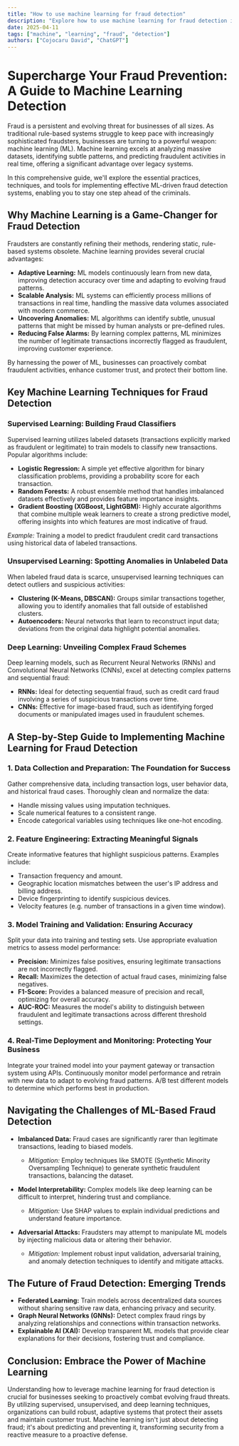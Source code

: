 ```yaml
---
title: "How to use machine learning for fraud detection"
description: "Explore how to use machine learning for fraud detection in this detailed guide, offering insights, strategies, and practical tips to enhance your understanding and application of the topic."
date: 2025-04-11
tags: ["machine", "learning", "fraud", "detection"]
authors: ["Cojocaru David", "ChatGPT"]
---
```


# Supercharge Your Fraud Prevention: A Guide to Machine Learning Detection

Fraud is a persistent and evolving threat for businesses of all sizes. As traditional rule-based systems struggle to keep pace with increasingly sophisticated fraudsters, businesses are turning to a powerful weapon: machine learning (ML). Machine learning excels at analyzing massive datasets, identifying subtle patterns, and predicting fraudulent activities in real time, offering a significant advantage over legacy systems.

In this comprehensive guide, we'll explore the essential practices, techniques, and tools for implementing effective ML-driven fraud detection systems, enabling you to stay one step ahead of the criminals.

## Why Machine Learning is a Game-Changer for Fraud Detection

Fraudsters are constantly refining their methods, rendering static, rule-based systems obsolete. Machine learning provides several crucial advantages:

- **Adaptive Learning:** ML models continuously learn from new data, improving detection accuracy over time and adapting to evolving fraud patterns.
- **Scalable Analysis:** ML systems can efficiently process millions of transactions in real time, handling the massive data volumes associated with modern commerce.
- **Uncovering Anomalies:** ML algorithms can identify subtle, unusual patterns that might be missed by human analysts or pre-defined rules.
- **Reducing False Alarms:** By learning complex patterns, ML minimizes the number of legitimate transactions incorrectly flagged as fraudulent, improving customer experience.

By harnessing the power of ML, businesses can proactively combat fraudulent activities, enhance customer trust, and protect their bottom line.

## Key Machine Learning Techniques for Fraud Detection

### Supervised Learning: Building Fraud Classifiers

Supervised learning utilizes labeled datasets (transactions explicitly marked as fraudulent or legitimate) to train models to classify new transactions. Popular algorithms include:

- **Logistic Regression:** A simple yet effective algorithm for binary classification problems, providing a probability score for each transaction.
- **Random Forests:** A robust ensemble method that handles imbalanced datasets effectively and provides feature importance insights.
- **Gradient Boosting (XGBoost, LightGBM):** Highly accurate algorithms that combine multiple weak learners to create a strong predictive model, offering insights into which features are most indicative of fraud.

_Example:_ Training a model to predict fraudulent credit card transactions using historical data of labeled transactions.

### Unsupervised Learning: Spotting Anomalies in Unlabeled Data

When labeled fraud data is scarce, unsupervised learning techniques can detect outliers and suspicious activities:

- **Clustering (K-Means, DBSCAN):** Groups similar transactions together, allowing you to identify anomalies that fall outside of established clusters.
- **Autoencoders:** Neural networks that learn to reconstruct input data; deviations from the original data highlight potential anomalies.

### Deep Learning: Unveiling Complex Fraud Schemes

Deep learning models, such as Recurrent Neural Networks (RNNs) and Convolutional Neural Networks (CNNs), excel at detecting complex patterns and sequential fraud:

- **RNNs:** Ideal for detecting sequential fraud, such as credit card fraud involving a series of suspicious transactions over time.
- **CNNs:** Effective for image-based fraud, such as identifying forged documents or manipulated images used in fraudulent schemes.

## A Step-by-Step Guide to Implementing Machine Learning for Fraud Detection

### 1. Data Collection and Preparation: The Foundation for Success

Gather comprehensive data, including transaction logs, user behavior data, and historical fraud cases. Thoroughly clean and normalize the data:

- Handle missing values using imputation techniques.
- Scale numerical features to a consistent range.
- Encode categorical variables using techniques like one-hot encoding.

### 2. Feature Engineering: Extracting Meaningful Signals

Create informative features that highlight suspicious patterns. Examples include:

- Transaction frequency and amount.
- Geographic location mismatches between the user's IP address and billing address.
- Device fingerprinting to identify suspicious devices.
- Velocity features (e.g. number of transactions in a given time window).

### 3. Model Training and Validation: Ensuring Accuracy

Split your data into training and testing sets. Use appropriate evaluation metrics to assess model performance:

- **Precision:** Minimizes false positives, ensuring legitimate transactions are not incorrectly flagged.
- **Recall:** Maximizes the detection of actual fraud cases, minimizing false negatives.
- **F1-Score:** Provides a balanced measure of precision and recall, optimizing for overall accuracy.
- **AUC-ROC:** Measures the model's ability to distinguish between fraudulent and legitimate transactions across different threshold settings.

### 4. Real-Time Deployment and Monitoring: Protecting Your Business

Integrate your trained model into your payment gateway or transaction system using APIs. Continuously monitor model performance and retrain with new data to adapt to evolving fraud patterns. A/B test different models to determine which performs best in production.

## Navigating the Challenges of ML-Based Fraud Detection

- **Imbalanced Data:** Fraud cases are significantly rarer than legitimate transactions, leading to biased models.

  - _Mitigation:_ Employ techniques like SMOTE (Synthetic Minority Oversampling Technique) to generate synthetic fraudulent transactions, balancing the dataset.

- **Model Interpretability:** Complex models like deep learning can be difficult to interpret, hindering trust and compliance.

  - _Mitigation:_ Use SHAP values to explain individual predictions and understand feature importance.

- **Adversarial Attacks:** Fraudsters may attempt to manipulate ML models by injecting malicious data or altering their behavior.
  - _Mitigation:_ Implement robust input validation, adversarial training, and anomaly detection techniques to identify and mitigate attacks.

## The Future of Fraud Detection: Emerging Trends

- **Federated Learning:** Train models across decentralized data sources without sharing sensitive raw data, enhancing privacy and security.
- **Graph Neural Networks (GNNs):** Detect complex fraud rings by analyzing relationships and connections within transaction networks.
- **Explainable AI (XAI):** Develop transparent ML models that provide clear explanations for their decisions, fostering trust and compliance.

## Conclusion: Embrace the Power of Machine Learning

Understanding how to leverage machine learning for fraud detection is crucial for businesses seeking to proactively combat evolving fraud threats. By utilizing supervised, unsupervised, and deep learning techniques, organizations can build robust, adaptive systems that protect their assets and maintain customer trust. Machine learning isn't just about detecting fraud; it's about predicting and preventing it, transforming security from a reactive measure to a proactive defense.
